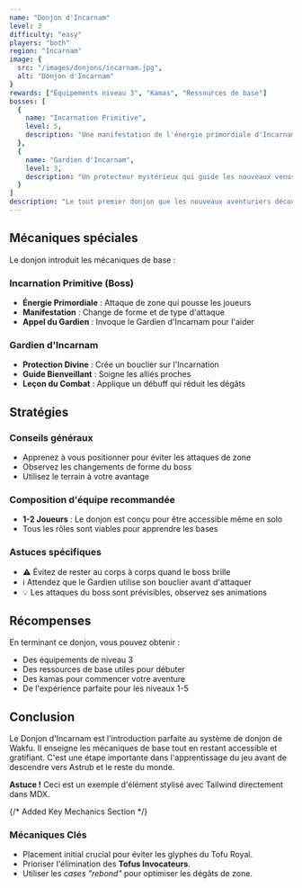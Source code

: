 ```yaml
---
name: "Donjon d'Incarnam"
level: 3
difficulty: "easy"
players: "both"
region: "Incarnam"
image: {
  src: "/images/donjons/incarnam.jpg",
  alt: "Donjon d'Incarnam"
}
rewards: ["Équipements niveau 3", "Kamas", "Ressources de base"]
bosses: [
  {
    name: "Incarnation Primitive",
    level: 5,
    description: "Une manifestation de l'énergie primordiale d'Incarnam"
  },
  {
    name: "Gardien d'Incarnam",
    level: 3,
    description: "Un protecteur mystérieux qui guide les nouveaux venus"
  }
]
description: "Le tout premier donjon que les nouveaux aventuriers découvrent à Incarnam. Une introduction parfaite aux mécaniques de base du jeu."
---
```



## Mécaniques spéciales

Le donjon introduit les mécaniques de base :

### Incarnation Primitive (Boss)
- **Énergie Primordiale** : Attaque de zone qui pousse les joueurs
- **Manifestation** : Change de forme et de type d'attaque
- **Appel du Gardien** : Invoque le Gardien d'Incarnam pour l'aider

### Gardien d'Incarnam
- **Protection Divine** : Crée un bouclier sur l'Incarnation
- **Guide Bienveillant** : Soigne les alliés proches
- **Leçon du Combat** : Applique un débuff qui réduit les dégâts

## Stratégies

### Conseils généraux
- Apprenez à vous positionner pour éviter les attaques de zone
- Observez les changements de forme du boss
- Utilisez le terrain à votre avantage

### Composition d'équipe recommandée
- **1-2 Joueurs** : Le donjon est conçu pour être accessible même en solo
- Tous les rôles sont viables pour apprendre les bases

### Astuces spécifiques
- ⚠️ Évitez de rester au corps à corps quand le boss brille
- ℹ️ Attendez que le Gardien utilise son bouclier avant d'attaquer
- 💡 Les attaques du boss sont prévisibles, observez ses animations

## Récompenses

En terminant ce donjon, vous pouvez obtenir :
- Des équipements de niveau 3
- Des ressources de base utiles pour débuter
- Des kamas pour commencer votre aventure
- De l'expérience parfaite pour les niveaux 1-5

## Conclusion

Le Donjon d'Incarnam est l'introduction parfaite au système de donjon de Wakfu. Il enseigne les mécaniques de base tout en restant accessible et gratifiant. C'est une étape importante dans l'apprentissage du jeu avant de descendre vers Astrub et le reste du monde. 

<div className="bg-blue-900/30 border border-blue-600 text-blue-200 px-4 py-3 rounded relative mt-6 mb-4" role="alert">
  <strong className="font-bold">Astuce !</strong>
  <span className="block sm:inline"> Ceci est un exemple d'élément stylisé avec Tailwind directement dans MDX.</span>
</div>

{/* Added Key Mechanics Section */}
<div className="my-8 p-6 bg-gray-800/60 border border-gray-700 rounded-lg shadow-md">
  <h3 className="text-xl font-semibold text-teal-400 mb-4 border-b border-teal-700 pb-2">Mécaniques Clés</h3>
  <ul className="list-disc list-inside space-y-2 text-gray-300">
    <li>Placement initial crucial pour éviter les glyphes du Tofu Royal.</li>
    <li>Prioriser l'élimination des <strong className="text-yellow-400">Tofus Invocateurs</strong>.</li>
    <li>Utiliser les <em className="text-purple-400">cases "rebond"</em> pour optimiser les dégâts de zone.</li>
  </ul>
</div> 